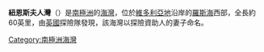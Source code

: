 '''紐恩斯夫人灣'''（{{lang-en|Lady Newnes Bay}}）是[[南極洲|南極洲]]的[[海灣|海灣]]，位於[[維多利亞地|維多利亞地]]沿岸的[[羅斯海|羅斯海]]西部，全長約60英里，由[[英國|英國]]探險隊發現，該海灣以探險資助人的妻子命名。

{{coord|73|40|S|167|30|E|display=title}}

{{DEFAULTSORT:Lady Newnes Bay}}
[[Category:南極洲海灣|Category:南極洲海灣]]


{{BorchgrevinkCoast-geo-stub}}